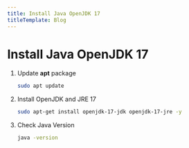 ```yaml
---
title: Install Java OpenJDK 17
titleTemplate: Blog
---
```



# Install Java OpenJDK 17

1. Update **apt** package

   ```bash
   sudo apt update
   ```

2. Install OpenJDK and JRE 17

   ```bash
   sudo apt-get install openjdk-17-jdk openjdk-17-jre -y
   ```

3. Check Java Version
   ```bash
   java -version
   ```


<Comments />